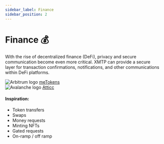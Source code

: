 ```yaml
---
sidebar_label: Finance
sidebar_position: 2
---
```



# Finance 💰

With the rise of decentralized finance (DeFi), privacy and secure communication become even more critical. XMTP can provide a secure layer for transaction confirmations, notifications, and other communications within DeFi platforms.

<div class="chain-list">
  <div class="chain-item">
    <img src={metokens} style={{ width: "100px" }} alt="Arbitrum logo" />
    <a href="https://metokens.com/">meTokens</a>
  </div>
  <div class="chain-item">
    <img src={attic} style={{ width: "100px" }} alt="Avalanche logo" />
    <a href="https://atticc.xyz/">Atticc</a>
  </div>
</div>

#### Inspiration:

- Token transfers
- Swaps
- Money requests
- Minting NFTs
- Gated requests
- On-ramp / off ramp
